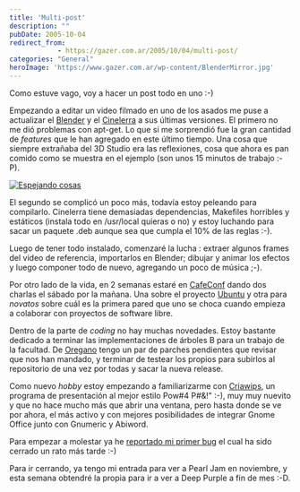 ```yaml
---
title: 'Multi-post'
description: ""
pubDate: 2005-10-04
redirect_from: 
            - https://gazer.com.ar/2005/10/04/multi-post/
categories: "General"
heroImage: 'https://www.gazer.com.ar/wp-content/BlenderMirror.jpg'
---
```

Como estuve vago, voy a hacer un post todo en uno :-)

Empezando a editar un video filmado en uno de los asados me puse a actualizar el [Blender](http://www.blender.org) y el [Cinelerra](http://heroinewarrior.com/cinelerra.php3) a sus últimas versiones. El primero no me dió problemas con apt-get. Lo que si me sorprendió fue la gran cantidad de _features_ que le han agregado en este último tiempo. Una cosa que siempre extrañaba del 3D Studio era las reflexiones, cosa que ahora es pan comido como se muestra en el ejemplo (son unos 15 minutos de trabajo :-P).

[![Espejando cosas](https://www.gazer.com.ar/wp-content/BlenderMirror.jpg)](https://www.gazer.com.ar/wp-content/BlenderMirror.jpg)

El segundo se complicó un poco más, todavía estoy peleando para compilarlo. Cinelerra tiene demasiadas dependencias, Makefiles horribles y estáticos (instala todo en /usr/local quieras o no) y estoy luchando para sacar un paquete .deb aunque sea que cumpla el 10% de las reglas :-).

Luego de tener todo instalado, comenzaré la lucha : extraer algunos frames del video de referencia, importarlos en Blender; dibujar y animar los efectos y luego componer todo de nuevo, agregando un poco de música ;-).

Por otro lado de la vida, en 2 semanas estaré en [CafeConf](http://www.cafeconf.org/) dando dos charlas el sábado por la mañana. Una sobre el proyecto [Ubuntu](http://www.ubuntu.org/) y otra para _novatos_ sobre cuál es la primera pared que uno se choca cuando empieza a colaborar con proyectos de software libre.

Dentro de la parte de _coding_ no hay muchas novedades. Estoy bastante dedicado a terminar las implementaciones de árboles B para un trabajo de la facultad. De [Oregano](http://oregano.gforge.lug.fi.uba.ar/) tengo un par de parches pendientes que revisar que nos han mandado, y terminar de testear los propios para subirlos al repositorio de una vez por todas y sacar la nueva release.

Como nuevo _hobby_ estoy empezando a familiarizarme con [Criawips](http://www.criawips.org/), un programa de presentación al mejor estilo Pow#4 P#&!" :-), muy muy nuevito y que no hace mucho más que abrir una ventana, pero hasta donde se ve por ahora, el más activo y con mejores posibilidades de integrar Gnome Office junto con Gnumeric y Abiword.

Para empezar a molestar ya he [reportado mi primer bug](http://bugs.gnome.org/show_bug.cgi?id=317849) el cual ha sido cerrado un rato más tarde :-)

Para ir cerrando, ya tengo mi entrada para ver a Pearl Jam en noviembre, y esta semana obtendré la propia para ir a ver a Deep Purple a fin de mes :-D.
